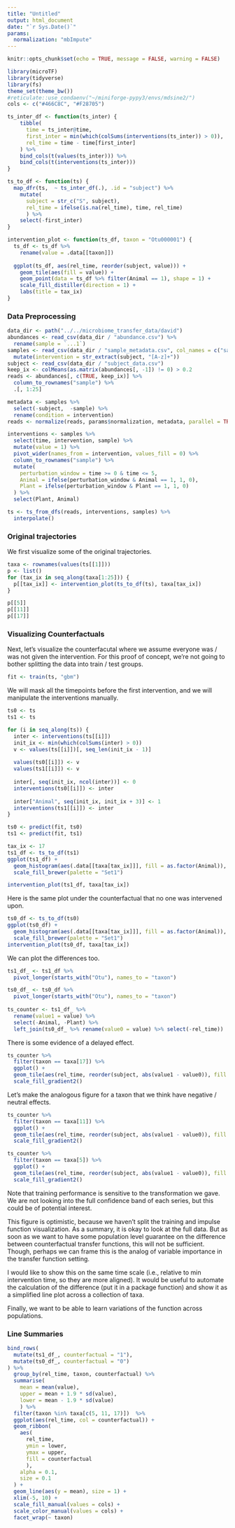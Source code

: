 ```yaml
---
title: "Untitled"
output: html_document
date: "`r Sys.Date()`"
params:
  normalization: "mbImpute"
---
```


```r
knitr::opts_chunk$set(echo = TRUE, message = FALSE, warning = FALSE)
```

```r
library(microTF)
library(tidyverse)
library(fs)
theme_set(theme_bw())
#reticulate::use_condaenv("~/miniforge-pypy3/envs/mdsine2/")
cols <- c("#466C8C", "#F28705")
```


```r
ts_inter_df <- function(ts_inter) {
    tibble(
      time = ts_inter@time, 
      first_inter = min(which(colSums(interventions(ts_inter)) > 0)),
      rel_time = time - time[first_inter]
    ) %>%
    bind_cols(t(values(ts_inter))) %>%
    bind_cols(t(interventions(ts_inter)))
}

ts_to_df <- function(ts) {
  map_dfr(ts,  ~ ts_inter_df(.), .id = "subject") %>%
    mutate(
      subject = str_c("S", subject),
      rel_time = ifelse(is.na(rel_time), time, rel_time)
      ) %>%
    select(-first_inter)
}

intervention_plot <- function(ts_df, taxon = "Otu000001") {
  ts_df <- ts_df %>%
    rename(value = .data[[taxon]])
  
  ggplot(ts_df, aes(rel_time, reorder(subject, value))) +
    geom_tile(aes(fill = value)) +
    geom_point(data = ts_df %>% filter(Animal == 1), shape = 1) +
    scale_fill_distiller(direction = 1) +
    labs(title = tax_ix)
}
```

### Data Preprocessing

```r
data_dir <- path("../../microbiome_transfer_data/david")
abundances <- read_csv(data_dir / "abundance.csv") %>%
  rename(sample = `...1`)
samples <- read_csv(data_dir / "sample_metadata.csv", col_names = c("sample", "subject", "time")) %>%
  mutate(intervention = str_extract(subject, "[A-z]+"))
subject <- read_csv(data_dir / "subject_data.csv")
keep_ix <- colMeans(as.matrix(abundances[, -1]) != 0) > 0.2
reads <- abundances[, c(TRUE, keep_ix)] %>%
  column_to_rownames("sample") %>%
  .[, 1:25]

metadata <- samples %>%
  select(-subject,  -sample) %>%
  rename(condition = intervention)
reads <- normalize(reads, params$normalization, metadata, parallel = TRUE, ncores = 4)
```

```r
interventions <- samples %>%
  select(time, intervention, sample) %>%
  mutate(value = 1) %>%
  pivot_wider(names_from = intervention, values_fill = 0) %>%
  column_to_rownames("sample") %>%
  mutate(
    perturbation_window = time >= 0 & time <= 5,
    Animal = ifelse(perturbation_window & Animal == 1, 1, 0),
    Plant = ifelse(perturbation_window & Plant == 1, 1, 0) 
  ) %>%
  select(Plant, Animal)

ts <- ts_from_dfs(reads, interventions, samples) %>%
  interpolate()
```

### Original trajectories

We first visualize some of the original trajectories.

```r
taxa <- rownames(values(ts[[1]]))
p <- list()
for (tax_ix in seq_along(taxa[1:25])) {
  p[[tax_ix]] <- intervention_plot(ts_to_df(ts), taxa[tax_ix])
} 
```

```r
p[[5]]
p[[11]]
p[[17]]
```

### Visualizing Counterfactuals

Next, let's visualize the counterfacutal where we assume everyone was / was not
given the intervention. For this proof of concept, we're not going to bother
splitting the data into train / test groups.

```r
fit <- train(ts, "gbm")
```

We will mask all the timepoints before the first intervention, and we will
manipulate the interventions manually.

```r
ts0 <- ts
ts1 <- ts

for (i in seq_along(ts)) {
  inter <- interventions(ts[[i]])
  init_ix <- min(which(colSums(inter) > 0))
  v <- values(ts[[i]])[, seq_len(init_ix - 1)]
  
  values(ts0[[i]]) <- v
  values(ts1[[i]]) <- v
  
  inter[, seq(init_ix, ncol(inter))] <- 0
  interventions(ts0[[i]]) <- inter
  
  inter["Animal", seq(init_ix, init_ix + 3)] <- 1
  interventions(ts1[[i]]) <- inter
}

ts0 <- predict(fit, ts0)
ts1 <- predict(fit, ts1)

```


```r
tax_ix <- 17
ts1_df <- ts_to_df(ts1)
ggplot(ts1_df) +
  geom_histogram(aes(.data[[taxa[tax_ix]]], fill = as.factor(Animal)), position = "identity", alpha = 0.8) +
  scale_fill_brewer(palette = "Set1")

intervention_plot(ts1_df, taxa[tax_ix])
```

Here is the same plot under the counterfactual that no one was intervened upon.

```r
ts0_df <- ts_to_df(ts0)
ggplot(ts0_df) +
  geom_histogram(aes(.data[[taxa[tax_ix]]], fill = as.factor(Animal)), position = "identity", alpha = 0.8) +
  scale_fill_brewer(palette = "Set1")
intervention_plot(ts0_df, taxa[tax_ix])
```

We can plot the differences too.

```r
ts1_df_ <- ts1_df %>%
  pivot_longer(starts_with("Otu"), names_to = "taxon")

ts0_df_ <- ts0_df %>%
  pivot_longer(starts_with("Otu"), names_to = "taxon")
  
ts_counter <- ts1_df_ %>%
  rename(value1 = value) %>%
  select(-Animal, -Plant) %>%
  left_join(ts0_df_ %>% rename(value0 = value) %>% select(-rel_time))
```

There is some evidence of a delayed effect.

```r
ts_counter %>%
  filter(taxon == taxa[17]) %>%
  ggplot() +
  geom_tile(aes(rel_time, reorder(subject, abs(value1 - value0)), fill = value1 - value0)) +
  scale_fill_gradient2()
```

Let's make the analogous figure for a taxon that we think have negative /
neutral effects.

```r
ts_counter %>%
  filter(taxon == taxa[11]) %>%
  ggplot() +
  geom_tile(aes(rel_time, reorder(subject, abs(value1 - value0)), fill = value1 - value0)) +
  scale_fill_gradient2()

ts_counter %>%
  filter(taxon == taxa[5]) %>%
  ggplot() +
  geom_tile(aes(rel_time, reorder(subject, abs(value1 - value0)), fill = value1 - value0)) +
  scale_fill_gradient2()
```

Note that training performance is sensitive to the transformation we gave. We
are not looking into the full confidence band of each series, but this could be
of potential interest.

This figure is optimistic, because we haven't split the training and impulse
function visualization. As a summary, it is okay to look at the full data. But
as soon as we want to have some population level guarantee on the difference
between counterfactual transfer functions, this will not be sufficient. Though,
perhaps we can frame this is the analog of variable importance in the transfer
function setting.

I would like to show this on the same time scale (i.e., relative to min
intervention time, so they are more aligned). It would be useful to automate the
calculation of the difference (put it in a package function) and show it as a
simplified line plot across a collection of taxa.

Finally, we want to be able to learn variations of the function across
populations.


### Line Summaries

```r
bind_rows(
  mutate(ts1_df_, counterfactual = "1"),
  mutate(ts0_df_, counterfactual = "0")
) %>%
  group_by(rel_time, taxon, counterfactual) %>%
  summarise(
    mean = mean(value),
    upper = mean + 1.9 * sd(value),
    lower = mean - 1.9 * sd(value)
    ) %>%
  filter(taxon %in% taxa[c(5, 11, 17)])  %>%
  ggplot(aes(rel_time, col = counterfactual)) +
  geom_ribbon(
    aes(
      rel_time, 
      ymin = lower, 
      ymax = upper, 
      fill = counterfactual
      ),
    alpha = 0.1,
    size = 0.1
  ) +
  geom_line(aes(y = mean), size = 1) +
  xlim(-5, 10) +
  scale_fill_manual(values = cols) +
  scale_color_manual(values = cols) +
  facet_wrap(~ taxon)
```
